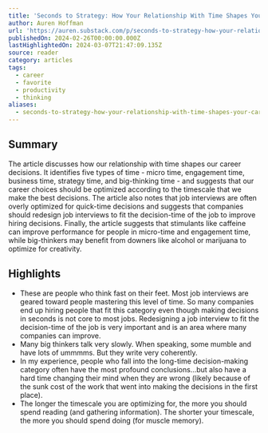 ```yaml
---
title: 'Seconds to Strategy: How Your Relationship With Time Shapes Your Career'
author: Auren Hoffman
url: 'https://auren.substack.com/p/seconds-to-strategy-how-your-relationship'
publishedOn: 2024-02-26T00:00:00.000Z
lastHighlightedOn: 2024-03-07T21:47:09.135Z
source: reader
category: articles
tags:
  - career
  - favorite
  - productivity
  - thinking
aliases:
  - seconds-to-strategy-how-your-relationship-with-time-shapes-your-career
---
```

## Summary

The article discusses how our relationship with time shapes our career decisions. It identifies five types of time - micro time, engagement time, business time, strategy time, and big-thinking time - and suggests that our career choices should be optimized according to the timescale that we make the best decisions. The article also notes that job interviews are often overly optimized for quick-time decisions and suggests that companies should redesign job interviews to fit the decision-time of the job to improve hiring decisions. Finally, the article suggests that stimulants like caffeine can improve performance for people in micro-time and engagement time, while big-thinkers may benefit from downers like alcohol or marijuana to optimize for creativity.

## Highlights
- These are people who think fast on their feet. Most job interviews are geared toward people mastering this level of time. So many companies end up hiring people that fit this category even though making decisions in seconds is not core to most jobs. Redesigning a job interview to fit the decision-time of the job is very important and is an area where many companies can improve.
- Many big thinkers talk very slowly. When speaking, some mumble and have lots of ummmms. But they write very coherently.
- In my experience, people who fall into the long-time decision-making category often have the most profound conclusions...but also have a hard time changing their mind when they are wrong (likely because of the sunk cost of the work that went into making the decisions in the first place).
- The longer the timescale you are optimizing for, the more you should spend reading (and gathering information). The shorter your timescale, the more you should spend doing (for muscle memory).
